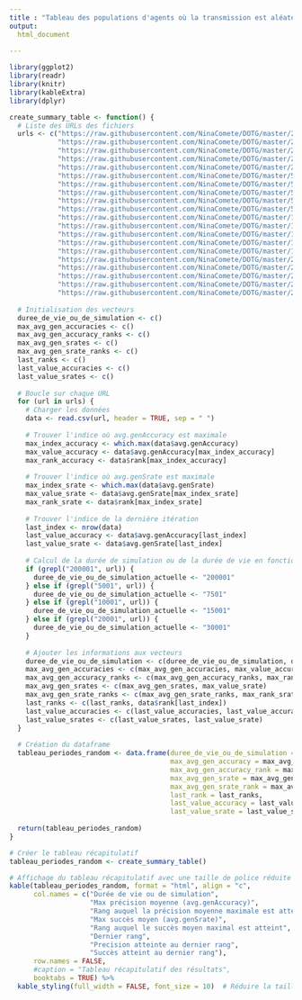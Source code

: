 ```yaml
---
title : "Tableau des populations d'agents où la transmission est aléatoire (random)"
output:
  html_document
    
---
```


```r

library(ggplot2)
library(readr)
library(knitr)
library(kableExtra)
library(dplyr)

create_summary_table <- function() {
  # Liste des URLs des fichiers
  urls <- c("https://raw.githubusercontent.com/NinaComete/DOTG/master/200001-1-random/average.csv",
            "https://raw.githubusercontent.com/NinaComete/DOTG/master/200001-0.8-random/average.csv",
            "https://raw.githubusercontent.com/NinaComete/DOTG/master/200001-0.6-random/average.csv",
            "https://raw.githubusercontent.com/NinaComete/DOTG/master/200001-0.4-random/average.csv",
            "https://raw.githubusercontent.com/NinaComete/DOTG/master/200001-0.2-random/average.csv",
            "https://raw.githubusercontent.com/NinaComete/DOTG/master/5001-1-random/average.csv",
            "https://raw.githubusercontent.com/NinaComete/DOTG/master/5001-0.8-random/average.csv",
            "https://raw.githubusercontent.com/NinaComete/DOTG/master/5001-0.6-random/average.csv",
            "https://raw.githubusercontent.com/NinaComete/DOTG/master/5001-0.4-random/average.csv",
            "https://raw.githubusercontent.com/NinaComete/DOTG/master/5001-0.2-random/average.csv",
            "https://raw.githubusercontent.com/NinaComete/DOTG/master/10001-1-random/average.csv",
            "https://raw.githubusercontent.com/NinaComete/DOTG/master/10001-0.8-random/average.csv",
            "https://raw.githubusercontent.com/NinaComete/DOTG/master/10001-0.6-random/average.csv",
            "https://raw.githubusercontent.com/NinaComete/DOTG/master/10001-0.4-random/average.csv",
            "https://raw.githubusercontent.com/NinaComete/DOTG/master/10001-0.2-random/average.csv",
            "https://raw.githubusercontent.com/NinaComete/DOTG/master/20001-1-random/average.csv",
            "https://raw.githubusercontent.com/NinaComete/DOTG/master/20001-0.8-random/average.csv",
            "https://raw.githubusercontent.com/NinaComete/DOTG/master/20001-0.6-random/average.csv",
            "https://raw.githubusercontent.com/NinaComete/DOTG/master/20001-0.4-random/average.csv",
            "https://raw.githubusercontent.com/NinaComete/DOTG/master/20001-0.2-random/average.csv")
  
  # Initialisation des vecteurs
  duree_de_vie_ou_de_simulation <- c()
  max_avg_gen_accuracies <- c()
  max_avg_gen_accuracy_ranks <- c()
  max_avg_gen_srates <- c()
  max_avg_gen_srate_ranks <- c()
  last_ranks <- c()
  last_value_accuracies <- c()
  last_value_srates <- c()
  
  # Boucle sur chaque URL
  for (url in urls) {
    # Charger les données
    data <- read.csv(url, header = TRUE, sep = " ")
    
    # Trouver l'indice où avg.genAccuracy est maximale
    max_index_accuracy <- which.max(data$avg.genAccuracy)
    max_value_accuracy <- data$avg.genAccuracy[max_index_accuracy]
    max_rank_accuracy <- data$rank[max_index_accuracy]
    
    # Trouver l'indice où avg.genSrate est maximale
    max_index_srate <- which.max(data$avg.genSrate)
    max_value_srate <- data$avg.genSrate[max_index_srate]
    max_rank_srate <- data$rank[max_index_srate]
    
    # Trouver l'indice de la dernière itération
    last_index <- nrow(data)
    last_value_accuracy <- data$avg.genAccuracy[last_index]
    last_value_srate <- data$avg.genSrate[last_index]
    
    # Calcul de la durée de simulation ou de la durée de vie en fonction de l'URL
    if (grepl("200001", url)) {
      duree_de_vie_ou_de_simulation_actuelle <- "200001"
    } else if (grepl("5001", url)) {
      duree_de_vie_ou_de_simulation_actuelle <- "7501"
    } else if (grepl("10001", url)) {
      duree_de_vie_ou_de_simulation_actuelle <- "15001"
    } else if (grepl("20001", url)) {
      duree_de_vie_ou_de_simulation_actuelle <- "30001"
    }
    
    # Ajouter les informations aux vecteurs
    duree_de_vie_ou_de_simulation <- c(duree_de_vie_ou_de_simulation, duree_de_vie_ou_de_simulation_actuelle)
    max_avg_gen_accuracies <- c(max_avg_gen_accuracies, max_value_accuracy)
    max_avg_gen_accuracy_ranks <- c(max_avg_gen_accuracy_ranks, max_rank_accuracy)
    max_avg_gen_srates <- c(max_avg_gen_srates, max_value_srate)
    max_avg_gen_srate_ranks <- c(max_avg_gen_srate_ranks, max_rank_srate)
    last_ranks <- c(last_ranks, data$rank[last_index])
    last_value_accuracies <- c(last_value_accuracies, last_value_accuracy)
    last_value_srates <- c(last_value_srates, last_value_srate)
  }
  
  # Création du dataframe
  tableau_periodes_random <- data.frame(duree_de_vie_ou_de_simulation = duree_de_vie_ou_de_simulation,
                                        max_avg_gen_accuracy = max_avg_gen_accuracies,
                                        max_avg_gen_accuracy_rank = max_avg_gen_accuracy_ranks,
                                        max_avg_gen_srate = max_avg_gen_srates,
                                        max_avg_gen_srate_rank = max_avg_gen_srate_ranks,
                                        last_rank = last_ranks,
                                        last_value_accuracy = last_value_accuracies,
                                        last_value_srate = last_value_srates)
  
  return(tableau_periodes_random)
}

# Créer le tableau récapitulatif
tableau_periodes_random <- create_summary_table()

# Affichage du tableau récapitulatif avec une taille de police réduite
kable(tableau_periodes_random, format = "html", align = "c", 
      col.names = c("Durée de vie ou de simulation", 
                    "Max précision moyenne (avg.genAccuracy)", 
                    "Rang auquel la précision moyenne maximale est atteinte",
                    "Max succès moyen (avg.genSrate)", 
                    "Rang auquel le succès moyen maximal est atteint",
                    "Dernier rang", 
                    "Precision atteinte au dernier rang", 
                    "Succès atteint au dernier rang"),
      row.names = FALSE, 
      #caption = "Tableau récapitulatif des résultats",
      booktabs = TRUE) %>%
  kable_styling(full_width = FALSE, font_size = 10)  # Réduire la taille de police à 12 points


```